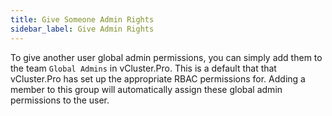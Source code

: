 ```yaml
---
title: Give Someone Admin Rights
sidebar_label: Give Admin Rights
---
```


To give another user global admin permissions, you can simply add them to the team `Global Admins` in vCluster.Pro. This is a default that that vCluster.Pro has set up the appropriate RBAC permissions for. Adding a member to this group will automatically assign these global admin permissions to the user.
